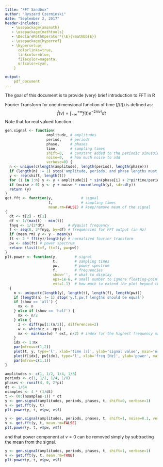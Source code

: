```yaml
---
title: "FFT Sandbox"
author: "Ryszard Czerminski"
date: "September 2, 2017"
header-includes:
   - \usepackage{amsmath}
   - \usepackage{mathtools}
   - \DeclareMathOperator*{\E}{\mathbb{E}}
   - \usepackage{hyperref}
   - \hypersetup{
      colorlinks=true,
      linkcolor=blue,
      filecolor=magenta,
      urlcolor=cyan,
    }

output:
    pdf_document
---
```


\section{Intro}

The goal of this document is to provide (very) brief introduction to FFT in R

\section{FFT basics}

Fourier Transform for one dimensional function of time ($f(t)$) is defined as:
$$
    \hat f(\nu) = \int_{-\infty}^{+\infty} f(t) e^{-2\pi i \nu t} dt
$$
Note that for real valued function \href{https://en.wikipedia.org/wiki/Fast_Fourier_transform#FFT_algorithms_specialized_for_real_and.2For_symmetric_data}{the power spectrum is symmetric} 

\section {Function definitions}
```r
gen.signal <- function(
                   amplitude, # amplitudes
                   period,    # periods
                   phase,     # phases
                   time,      # sampling times
                   shift=0,   # constant added to the periodic sinusoidal signal
                   noise=0,   # how much noise to add
                   verbose=0) {
  n <- unique(c(length(amplitude), length(period), length(phase)))
  if (length(n) != 1) stop('amplitude, periods, and phase lengths must be equal')
  y <- rep(shift, length(t))
  for (i in 1:n) y <- y + amplitude[i] * sin(phase[i] + 2*pi*time/period[i])
  if (noise > 0) y <- y + noise * rnorm(length(y), sd=sd(y))
  return (y)
}
get.fft <- function(y,             # signal
                    t,             # sampling times
                    mean.rm=FALSE) # keep/remove mean of the signal
{
  dt <- t[2] - t[1]
  df <- 1/(max(t) - min(t))
  fnyq <- 1/(2*dt)           # Nyquist frequency
  f <- seq(0, 2*fnyq, by=df) # frequencies for FFT output (in Hz)
  if (mean.rm) y <- y - mean(y)
  ft <- 2 * fft(y)/length(y) # normalized fourier transform
  pw <- abs(ft) # power spectrum
  return (list(f=f, ft=ft, pw=pw))
}
plt.power <- function(y,        # signal
                      t,        # sampling times
                      pw,       # power spectrum
                      f,        # frequencies
                      show='',  # what to display
                      eps=1e-6, # small number to ignore floating-point errors
                      ext=1.1)  # how much to extend the plot beyond the last maximum
  {
    n <- unique(c(length(y), length(t), length(f), length(pw)))
    if (length(n) != 1) stop('y,t,pw,f lengths should be equal')
    if (show == 'all') {
      mx <- n
    } else if (show == 'half') {
      mx <- n/2
    } else {
      z <- diff(pw[1:(n/2)], differences=2)
      w <- which(z < -eps)
      mx <- min(max(w) * ext, n/2) # index for the highest frequency maximum
    }
    idx <- 1:mx
    par(mfrow=c(1,2))
    plot(t, y, type='l', xlab='time [s]', ylab='signal value', main='original signal')
    plot(f[idx], pw[idx], type='l', xlab='freq [Hz]', ylab='power', main='FFT output')
    par(mfrow=c(1,1))
}
```
```r
amplitudes <- c(1, 1/2, 1/4, 1/8)
periods <- c(1, 1/2, 1/4, 1/8)
phases <- runif(4, 0, 2*pi)
dt <- 1/64
nsamples <- 4 * (1/dt)
t <- (0:(nsamples-1)) * dt
y <- gen.signal(amplitudes, periods, phases, t, shift=0, verbose=1)
v <- get.fft(y, t)
plt.power(y, t, v$pw, v$f)
```


```r
y <- gen.signal(amplitudes, periods, phases, t, shift=1, noise=0.1, verbose=1)
v <- get.fft(y, t, mean.rm=FALSE)
plt.power(y, t, v$pw, v$f)
```
and that power component at $\nu = 0$ can be removed simply by subtracting the mean from the signal.
```r
y <- gen.signal(amplitudes, periods, phases, t, shift=1, verbose=1)
v <- get.fft(y, t, mean.rm=TRUE)
plt.power(y, t, v$pw, v$f)
```
\section{Some points to note}
\begin{enumerate}
\item phases do not have influence on the power spectrum - note that when you repeat \emph{knit}
      process phases are generated randomly and the signal looks different each time,
      but the power spectrum does not change.
      Phases influence however (complex) Fourier Transform values.
\item power spectrum value at $\nu = 0$ reflects mean value of the signal.
\item sharpness (resolution) of the spectrum is determined by the length of the signal -
      experiment with \texttt{nsamples} to see this.
\item you may also want to play with \texttt{noise} parameter to see how adding random signal
      corrupts the power spectrum
\item FFT is fastest if the number of points in the signal to analyze is equal to power of two,
      e.g. $2^9 = 512$, $2^{10} = 1024$, etc.; see help(fft)

\end{enumerate}

\section{References}
\begin{enumerate}
\item \href{https://en.wikipedia.org/wiki/Fourier_transform}{Fourier transform}
\item \href{https://en.wikipedia.org/wiki/Discrete_Fourier_transform}{Discrete Fourier transform}
\item \href{https://en.wikipedia.org/wiki/Fast_Fourier_transform}{FFT}
\item \href{https://en.wikipedia.org/wiki/Nyquist_frequency}{Nyquist frequency}
\end{enumerate}
